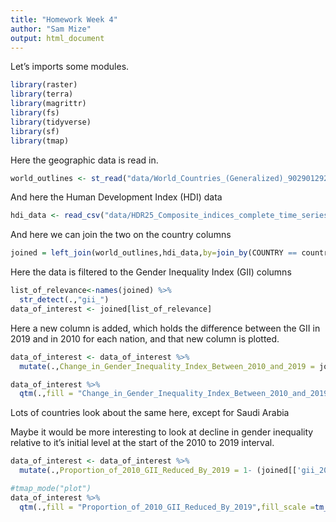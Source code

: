 ```yaml
---
title: "Homework Week 4"
author: "Sam Mize"
output: html_document
---
```

Let's imports some modules.
```r
library(raster)
library(terra)
library(magrittr)
library(fs)
library(tidyverse)
library(sf)
library(tmap)
```

Here the geographic data is read in.
```r
world_outlines <- st_read("data/World_Countries_(Generalized)_9029012925078512962.geojson")
```

And here the Human Development Index (HDI) data 
```r
hdi_data <- read_csv("data/HDR25_Composite_indices_complete_time_series.csv")
```

And here we can join the two on the country columns
```r
joined = left_join(world_outlines,hdi_data,by=join_by(COUNTRY == country))
```

Here the data is filtered to the Gender Inequality Index (GII) columns
```r
list_of_relevance<-names(joined) %>%
  str_detect(.,"gii_")
data_of_interest <- joined[list_of_relevance]
```

Here a new column is added, which holds the difference between the GII in 2019 and in 2010 for each nation, and that new column is plotted.
```r
data_of_interest <- data_of_interest %>%
  mutate(.,Change_in_Gender_Inequality_Index_Between_2010_and_2019 = joined[['gii_2019']] - joined[['gii_2010']])

data_of_interest %>%
  qtm(.,fill = "Change_in_Gender_Inequality_Index_Between_2010_and_2019",fill_scale =tm_scale_intervals(midpoint = NA),mode = continuous_scale)
```

Lots of countries look about the same here, except for Saudi Arabia

Maybe it would be more interesting to look at decline in gender inequality relative to it's initial level at the start of the 2010 to 2019 interval.
```r
data_of_interest <- data_of_interest %>%
  mutate(.,Proportion_of_2010_GII_Reduced_By_2019 = 1- (joined[['gii_2019']] / joined[['gii_2010']]))

#tmap_mode("plot")
data_of_interest %>%
  qtm(.,fill = "Proportion_of_2010_GII_Reduced_By_2019",fill_scale =tm_scale_intervals(midpoint = NA),mode = continuous_scale)
```